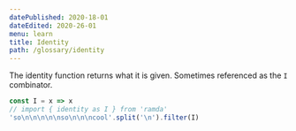 ```yaml
---
datePublished: 2020-18-01
dateEdited: 2020-26-01
menu: learn
title: Identity
path: /glossary/identity
---
```



<Def of="Identity" parent="Combinator" />

The identity function returns what it is given. Sometimes referenced as the `I` combinator.

```js
const I = x => x
// import { identity as I } from 'ramda'
'so\n\n\n\n\nso\n\n\ncool'.split('\n').filter(I)
```

